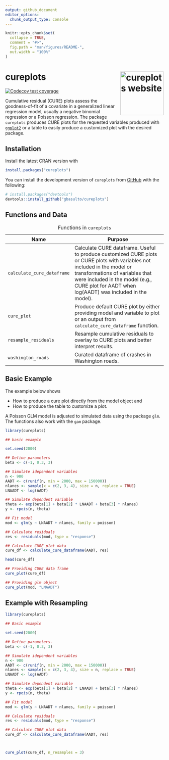 ```yaml
---
output: github_document
editor_options: 
  chunk_output_type: console
---
```


<!-- README.md is generated from README.Rmd. Please edit that file -->

```r
knitr::opts_chunk$set(
  collapse = TRUE,
  comment = "#>",
  fig.path = "man/figures/README-",
  out.width = "100%"
)
```

# cureplots <a href="https://gbasulto.github.io/cureplots/"><img src="man/figures/logo.jpg" align="right" height="138" alt="cureplots website" /></a>

<!-- badges: start -->

[![Codecov test coverage](https://codecov.io/gh/gbasulto/cureplots/branch/master/graph/badge.svg)](https://app.codecov.io/gh/gbasulto/cureplots?branch=master)

<!-- badges: end -->

Cumulative residual (CURE) plots assess the goodness-of-fit of a covariate in a generalized linear regression model, usually a negative binomial regression or a Poisson regression. The package `cureplots` produces CURE plots for the requested variables produced with [`ggplot2`](https://ggplot2.tidyverse.org/) or a table to easily produce a customized plot with the desired package.

## Installation

Install the latest CRAN version with

``` r
install.packages("cureplots")
```

You can install the development version of `cureplots` from [GitHub](https://github.com/) with the following:

``` r
# install.packages("devtools")
devtools::install_github("gbasulto/cureplots")
```

## Functions and Data

| Name                       | Purpose                                                                                                                                                                                                                                                       |
|--------------------------|----------------------------------------------|
| `calculate_cure_dataframe` | Calculate CURE dataframe. Useful to produce customized CURE plots or CURE plots with variables not included in the model or transformations of variables that were included in the model (e.g., CURE plot for AADT when log(AADT) was included in the model). |
| `cure_plot`                | Produce default CURE plot by either providing model and variable to plot or an output from `calculate_cure_dataframe` function.                                                                                                                               |
| `resample_residuals`       | Resample cumulative residuals to overlay to CURE plots and better interpret results.                                                                                                                                                                          |
| `washington_roads`         | Curated dataframe of crashes in Washington roads.                                                                                                                                                                                                             |

: Functions in `cureplots`

## Basic Example

The example below shows

-   How to produce a cure plot directly from the model object and
-   How to produce the table to customize a plot.

A Poisson GLM model is adjusted to simulated data using the package `glm`. The functions also work with the `gam` package.

```r
library(cureplots)

## basic example

set.seed(2000)

## Define parameters
beta <- c(-1, 0.3, 3)

## Simulate idependent variables
n <- 900
AADT <- c(runif(n, min = 2000, max = 150000))
nlanes <- sample(x = c(2, 3, 4), size = n, replace = TRUE)
LNAADT <- log(AADT)

## Simulate dependent variable
theta <- exp(beta[1] + beta[2] * LNAADT + beta[3] * nlanes)
y <- rpois(n, theta)

## Fit model
mod <- glm(y ~ LNAADT + nlanes, family = poisson)

## Calculate residuals
res <- residuals(mod, type = "response")

## Calculate CURE plot data
cure_df <- calculate_cure_dataframe(AADT, res)

head(cure_df)

## Providing CURE data frame
cure_plot(cure_df)

## Providing glm object
cure_plot(mod, "LNAADT")
```

## Example with Resampling

```r
library(cureplots)

## Basic example

set.seed(2000)

## Define parameters.
beta <- c(-1, 0.3, 3)

## Simulate idependent variables
n <- 900
AADT <- c(runif(n, min = 2000, max = 150000))
nlanes <- sample(x = c(2, 3, 4), size = n, replace = TRUE)
LNAADT <- log(AADT)

## Simulate dependent variable
theta <- exp(beta[1] + beta[2] * LNAADT + beta[3] * nlanes)
y <- rpois(n, theta)

## Fit model
mod <- glm(y ~ LNAADT + nlanes, family = poisson)

## Calculate residuals
res <- residuals(mod, type = "response")

## Calculate CURE plot data
cure_df <- calculate_cure_dataframe(AADT, res)



cure_plot(cure_df, n_resamples = 3)

```

```{=html}
<!-- 
To do list 
1. dd 
2. ccc 
-->
```
